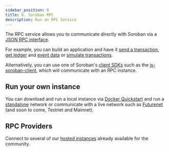 ```yaml
---
sidebar_position: 8
title: 6. Soroban RPC 
description: Run an RPC Service
---
```


The RPC service allows you to communicate directly with Soroban via a [JSON RPC interface](https://soroban.stellar.org/api/). 

For example, you can build an application and have it [send a transaction](https://soroban.stellar.org/api/methods/sendTransaction), [get ledger](https://soroban.stellar.org/api/methods/getLedgerEntry) and [event data](https://soroban.stellar.org/api/methods/getEvents) or [simulate transactions](https://soroban.stellar.org/api/methods/simulateTransaction). 

Alternatively, you can use one of Soroban's [client SDKs](https://soroban.stellar.org/docs/category/sdks) such as the [js-soroban-client](https://soroban.stellar.org/docs/reference/sdks/js), which will communicate with an RPC instance.

## Run your own instance
You can download and run a local instance via [Docker Quickstart](https://github.com/stellar/quickstart) and run a [standalone] network or communicate with a live network such as [Futurenet] (and soon to come, Testnet and Mainnet).

[standalone]: deploy-to-a-local-network.mdx
[Futurenet]: ../reference/futurenet.mdx 

## RPC Providers
Connect to several of our [hosted instances] already available for the community. 

[hosted instances]: ../references/rpc-providers.mdx
